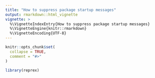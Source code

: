 ```yaml
---
title: "How to suppress package startup messages"
output: rmarkdown::html_vignette
vignette: >
  %\VignetteIndexEntry{How to suppress package startup messages}
  %\VignetteEngine{knitr::rmarkdown}
  %\VignetteEncoding{UTF-8}
---
```


```r
knitr::opts_chunk$set(
  collapse = TRUE,
  comment = "#>"
)
```

```r
library(reprex)
```





